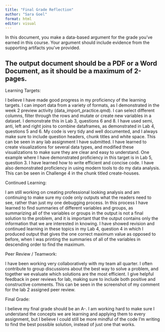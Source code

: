 ```yaml
---
title: "Final Grade Reflection"
author: "Sara Goel"
format: html
editor: visual
---
```


In this document, you make a data-based argument for the grade you've earned in this course. Your argument should include evidence from the supporting artifacts you've provided.

## The output document should be a PDF or a Word Document, as it should be a **maximum** of 2-pages.

Learning Targets:

I believe I have made good progress in my proficiency of the learning targets. I can import data from a variety of formats, as I demonstrated in the week 2 preview activity (data_import_practice.qmd). I can select different columns, filter through the rows and mutate or create new variables in a dataset. I demonstrate this in Lab 3, questions 6 and 8. I have used semi, anti, left and right joins to combine dataframes, as demonstrated in Lab 4, questions 5 and 6. My code is very tidy and well documented, and I always make sure to include question headers, chunk titles and white space. This can be seen in any lab assignment I have submitted. I have learned to create visualizations for several data types, and modified these visualizations to make sure they are clear and easy to understand. One example where I have demonstrated proficiency in this target is in Lab 5, question 3. I have learned how to write efficient and concise code. I have also demonstrated proficiency in using modern tools to do my data analysis. This can be seen in Challenge 4 in the chunk titled create-houses.

Continued Learning:

I am still working on creating professional looking analysis and am continuing to make sure my code only outputs what the readers need to see, rather than just my one debugging process. In this process I have learned to find summaries of different variables and groups, as summarizing all of the variables or groups in the output is not a final solution to the problem, and it is important that the output contains only the information that we are interested in knowing. I have showed revision and continued learning in these topics in my Lab 4, question 4 in which I produced output that gives the one correct maximum value as opposed to before, when I was printing the summaries of all of the variables in descending order to find the maximum.

Peer Review / Teamwork:

I have been working very collaboratively with my team all quarter. I often contribute to group discussions about the best way to solve a problem, and together we evaluate which solutions are the most efficient. I give helpful feedback in peer reviews for lab, making sure to include both positive and constructive comments. This can be seen in the screenshot of my comment for the lab 2 assigned peer review.

Final Grade:

I believe my final grade should be an A-. I am working hard to make sure I understand the concepts we are learning and applying them to every assignment, but I believe I could still be more mindful of the code I'm writing to find the best possible solution, instead of just one that works.
